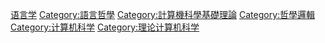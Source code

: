 {{Commonscat|Semantics}}

[[Category:语言学|]]
[[Category:語言哲學|Category:語言哲學]]
[[Category:計算機科學基礎理論|Category:計算機科學基礎理論]]
[[Category:哲學邏輯|Category:哲學邏輯]]
[[Category:计算机科学|Category:计算机科学]]
[[Category:理论计算机科学|Category:理论计算机科学]]
